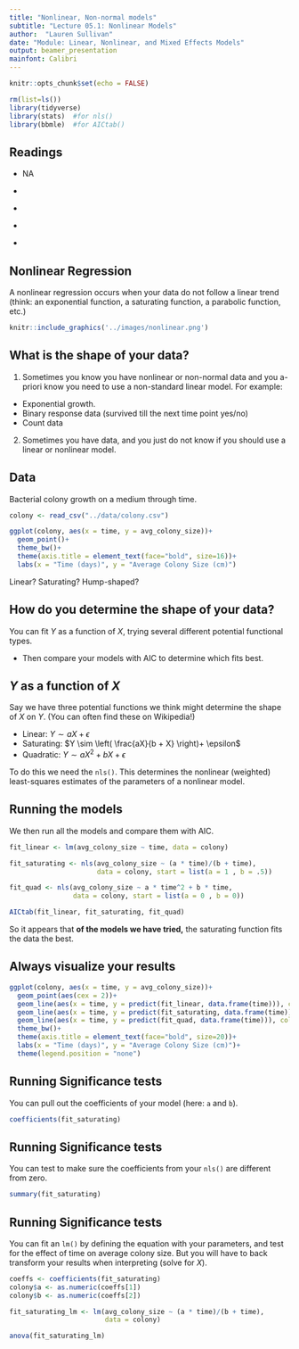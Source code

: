 ```yaml
---
title: "Nonlinear, Non-normal models"
subtitle: "Lecture 05.1: Nonlinear Models"
author:  "Lauren Sullivan"
date: "Module: Linear, Nonlinear, and Mixed Effects Models"
output: beamer_presentation
mainfont: Calibri 
---
```



```r
knitr::opts_chunk$set(echo = FALSE)

rm(list=ls())
library(tidyverse)
library(stats)  #for nls()
library(bbmle)  #for AICtab()

```



## Readings

\textbf{Required for class:}

  - NA

\bigskip\textbf{Optional:}

  - [\textcolor{teal}{Crawley, M. \textit{Statistics: An Introduction Using R}}](https://www.amazon.com/Statistics-Introduction-Michael-J-Crawley/dp/1118941098/ref=dp_ob_title_bk)

  - [\textcolor{teal}{Bolker, B. \textit{Ecological Models and Data in R - Ebook version}}](https://ms.mcmaster.ca/~bolker/emdbook/book.pdf)

  - [\textcolor{teal}{R-tutorials, Nonlinear Regressions}](https://data-flair.training/blogs/r-nonlinear-regression/)

  - [\textcolor{teal}{Helpful non-linear equations and associated R code}](https://www.statforbiology.com/nonlinearregression/usefulequations#polynomial_fitting_in_r)

## Nonlinear Regression

A nonlinear regression occurs when your data do not follow a linear trend (think: an exponential function, a saturating function, a parabolic function, etc.)


```r
knitr::include_graphics('../images/nonlinear.png')
```


## What is the shape of your data?


1. Sometimes you know you have nonlinear or non-normal data and you a-priori know you need to use a non-standard linear model.  For example: 

- Exponential growth.
- Binary response data (survived till the next time point yes/no)
- Count data

\bigskip

2. Sometimes you have data, and you just do not know if you should use a linear or nonlinear model.

## Data

Bacterial colony growth on a medium through time.

\scriptsize
```r

colony <- read_csv("../data/colony.csv")

ggplot(colony, aes(x = time, y = avg_colony_size))+
  geom_point()+
  theme_bw()+
  theme(axis.title = element_text(face="bold", size=16))+
  labs(x = "Time (days)", y = "Average Colony Size (cm)")

```
\normalsize

Linear? Saturating? Hump-shaped?


## How do you determine the shape of your data?


You can fit $Y$ as a function of $X$, trying several different potential functional types. 

- Then compare your models with AIC to determine which fits best.
    



## $Y$ as a function of $X$

Say we have three potential functions we think might determine the shape of $X$ on $Y$. (You can often find these on Wikipedia!)

- Linear: $Y \sim aX + \epsilon$
\bigskip
- Saturating: $Y \sim \left( \frac{aX}{b + X} \right)+ \epsilon$
\bigskip
- Quadratic: $Y \sim aX^2 + bX + \epsilon$

\bigskip
To do this we need the [\textcolor{teal}{Nonlinear Least Squares function}](https://www.rdocumentation.org/packages/stats/versions/3.6.2/topics/nls) `nls()`. This determines the nonlinear (weighted) least-squares estimates of the parameters of a nonlinear model.



## Running the models

We then run all the models and compare them with AIC.

\scriptsize
```r
fit_linear <- lm(avg_colony_size ~ time, data = colony)

fit_saturating <- nls(avg_colony_size ~ (a * time)/(b + time), 
                      data = colony, start = list(a = 1 , b = .5))

fit_quad <- nls(avg_colony_size ~ a * time^2 + b * time, 
                data = colony, start = list(a = 0 , b = 0))

AICtab(fit_linear, fit_saturating, fit_quad)
```
\normalsize

So it appears that **of the models we have tried,** the saturating function fits the data the best.




## Always visualize your results

\scriptsize
```r

ggplot(colony, aes(x = time, y = avg_colony_size))+
  geom_point(aes(cex = 2))+
  geom_line(aes(x = time, y = predict(fit_linear, data.frame(time))), color = "red", lwd = 2)+
  geom_line(aes(x = time, y = predict(fit_saturating, data.frame(time))), color = "orange", lwd = 2)+
  geom_line(aes(x = time, y = predict(fit_quad, data.frame(time))), color = "blue", lwd = 2)+
  theme_bw()+
  theme(axis.title = element_text(face="bold", size=20))+
  labs(x = "Time (days)", y = "Average Colony Size (cm)")+ 
  theme(legend.position = "none")


```
\normalsize



## Running Significance tests

You can pull out the coefficients of your model (here: `a` and `b`).

\scriptsize
```r
coefficients(fit_saturating)
```
\normalsize


## Running Significance tests


You can test to make sure the coefficients from your `nls()` are different from zero.

\scriptsize
```r
summary(fit_saturating)
```
\normalsize


## Running Significance tests

You can fit an `lm()` by defining the equation with your parameters, and test for the effect of time on average colony size. But you will have to back transform your results when interpreting (solve for $X$).

\scriptsize
```r
coeffs <- coefficients(fit_saturating)
colony$a <- as.numeric(coeffs[1])
colony$b <- as.numeric(coeffs[2])

fit_saturating_lm <- lm(avg_colony_size ~ (a * time)/(b + time), 
                        data = colony)

anova(fit_saturating_lm)
```
\normalsize




